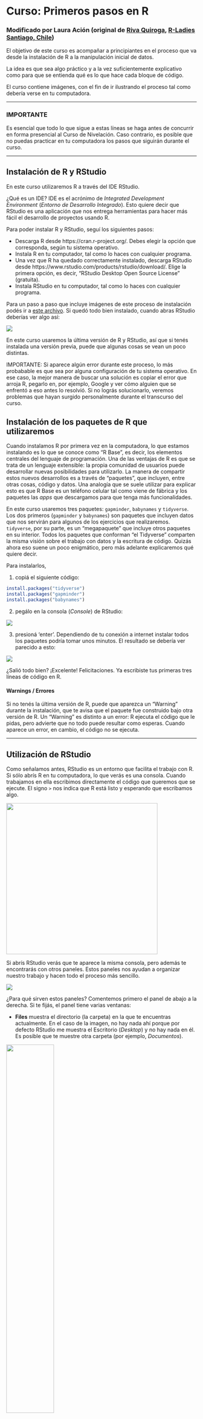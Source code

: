 # Curso: Primeros pasos en R

### Modificado por Laura Ación (original de [Riva Quiroga](https://twitter.com/rivaquiroga), [R-Ladies Santiago, Chile](https://www.meetup.com/rladies-scl/))

El objetivo de este curso es acompañar a principiantes en el proceso que va desde la instalación de R a la manipulación inicial de datos. 

La idea es que sea algo práctico y a la vez suficientemente explicativo como para que se entienda qué es lo que hace cada bloque de código.

El curso contiene imágenes, con el fin de ir ilustrando el proceso tal como debería verse en tu computadora.

_________

### IMPORTANTE
Es esencial que todo lo que sigue a estas líneas se haga antes de concurrir en forma presencial al Curso de Nivelación. Caso contrario, es posible que no puedas practicar en tu computadora los pasos que siguirán durante el curso.

_________

## Instalación de R y RStudio

En este curso utilizaremos R a través del IDE RStudio. 

¿Qué es un IDE? IDE es el acrónimo de *Integrated Development Environment* (*Entorno de Desarrollo Integrado*). Esto quiere decir que RStudio es una aplicación que nos entrega herramientas para hacer más fácil el desarrollo de proyectos usando R.

Para poder instalar R y RStudio, seguí los siguientes pasos:

- Descarga R desde https://cran.r-project.org/. Debes elegir la opción que corresponda, según tu sistema operativo.
- Instala R en tu computador, tal como lo haces con cualquier programa. 
- Una vez que R ha quedado correctamente instalado, descarga RStudio desde https://www.rstudio.com/products/rstudio/download/. Elige la primera opción, es decir, "RStudio Desktop Open Source License" (gratuita). 
- Instala RStudio en tu computador, tal como lo haces con cualquier programa. 

Para un paso a paso que incluye imágenes de este proceso de instalación podés ir a [este archivo](https://github.com/lauracion/R_Curso_de_Nivelacion/blob/master/Instalacion_R_RStudio.pdf). 
Si quedó todo bien instalado, cuando abras RStudio deberías ver algo así:

![](https://github.com/lauracion/R_Curso_de_Nivelacion/blob/master/images/rstudio.png)

En este curso usaremos la última versión de R y RStudio, así que si tenés instalada una versión previa, puede que algunas cosas se vean un poco distintas.

IMPORTANTE: Si aparece algún error durante este proceso, lo más probabable es que sea por alguna configuración de tu sistema operativo. En ese caso, la mejor manera de buscar una solución es copiar el error que arroja R, pegarlo en, por ejemplo, Google y ver cómo alguien que se enfrentó a eso antes lo resolvió. Si no lográs solucionarlo, veremos problemas que hayan surgido personalmente durante el transcurso del curso.

## Instalación de los paquetes de R que utilizaremos

Cuando instalamos R por primera vez en la computadora, lo que estamos instalando es lo que se conoce como "R Base", es decir, los elementos centrales del lenguaje de programación. Una de las ventajas de R es que se trata de un lenguaje extensible: la propia comunidad de usuarios puede desarrollar nuevas posibilidades para utilizarlo. La manera de compartir estos nuevos desarrollos es a través de "paquetes", que incluyen, entre otras cosas, código y datos. Una analogía que se suele utilizar para explicar esto es que R Base es un teléfono celular tal como viene de fábrica y los paquetes las _apps_ que descargamos para que tenga más funcionalidades. 

En este curso usaremos tres paquetes: `gapminder`, `babynames` y `tidyverse`. Los dos primeros (`gapminder` y `babynames`) son paquetes que incluyen datos que nos servirán para algunos de los ejercicios que realizaremos. `tidyverse`, por su parte, es un "megapaquete" que incluye otros paquetes en su interior. Todos los paquetes que conforman "el Tidyverse" comparten la misma visión sobre el trabajo con datos y la escritura de código. Quizás ahora eso suene un poco enigmático, pero más adelante explicaremos qué quiere decir. 

Para instalarlos, 

1. copiá el siguiente código:

```r
install.packages("tidyverse")
install.packages("gapminder")
install.packages("babynames")
```

2. pegálo en la consola (_Console_) de RStudio:

![](https://github.com/lauracion/R_Curso_de_Nivelacion/blob/master/images/install.packages.png)

3. presioná 'enter'. 
Dependiendo de tu conexión a internet instalar todos los paquetes podría tomar unos minutos. El resultado se debería ver parecido a esto:

![](https://github.com/lauracion/R_Curso_de_Nivelacion/blob/master/images/paquetes_instalados.png)

¿Salió todo bien? ¡Excelente! Felicitaciones. Ya escribiste tus primeras tres líneas de código en R.

#### Warnings / Errores
Si no tenés la última versión de R, puede que aparezca un "Warning" durante la instalación, que te avisa que el paquete fue construido bajo otra versión de R. Un "Warning" es distinto a un error: R ejecuta el código que le pidas, pero advierte que no todo puede resultar como esperas. Cuando aparece un error, en cambio, el código no se ejecuta. 

_________


## Utilización de RStudio

Como señalamos antes, RStudio es un entorno que facilita el trabajo con R. Si sólo abrís R en tu computadora, lo que verás es una consola. Cuando trabajamos en ella escribimos directamente el código que queremos que se ejecute. El signo `>` nos indica que R está listo y esperando que escribamos algo.

<a href="url"><img src="https://github.com/lauracion/R_Curso_de_Nivelacion/blob/master/images/r_consola.png" align="center" height="400"></a>

Si abrís RStudio verás que te aparece la misma consola, pero además te encontrarás con otros paneles. Estos paneles nos ayudan a organizar nuestro trabajo y hacen todo el proceso más sencillo. 

![](https://github.com/lauracion/R_Curso_de_Nivelacion/blob/master/images/rstudio.png)

¿Para qué sirven estos paneles? Comentemos primero el panel de abajo a la derecha. Si te fijás, el panel tiene varias ventanas: 

* __Files__ muestra el directorio (la carpeta) en la que te encuentras actualmente. En el caso de la imagen, no hay nada ahí porque por defecto RStudio me muestra el Escritorio (_Desktop_) y no hay nada en él. Es posible que te muestre otra carpeta (por ejemplo, _Documentos_). 

<a href="url"><img src="https://github.com/lauracion/R_Curso_de_Nivelacion/blob/master/images/rstudio_files.png" align="center" width="50%"></a>

* __Plots__ es el lugar donde aparecerán los gráficos que crees. No hicimos ninguno por ahora, así que este panel también está vacío. 

<a href="url"><img src="https://github.com/lauracion/R_Curso_de_Nivelacion/blob/master/images/rstudio_plots.png" align="center" width="50%"></a>

* __Packages__ muestra la lista de paquetes que tenés instalados en tu computadora. Si recorrés el panel verás que algunos tienen una marca a la izquierda. Eso quiere decir que el paquete está activo en ese momento (ya veremos cómo activar los paquetes que usaremos). Sólo los paquetes vinculados a R base se activan al abrir RStudio. 

<a href="url"><img src="https://github.com/lauracion/R_Curso_de_Nivelacion/blob/master/images/rstudio_packages.png" align="center" width="50%"></a>

* __Help__, como su nombre lo indica, es la pestaña en la que podemos encontrar ayuda. Si buscamos el nombre de un paquete o de una función, RStudio nos remitirá a la documentación asociada. 

<a href="url"><img src="https://github.com/lauracion/R_Curso_de_Nivelacion/blob/master/images/rstudio_help.png" align="center" width="50%"></a>

* __Viewer__ es el panel para ver contenido web generado por algún paquete de R (gráficos para la web o aplicaciones interactivas - sí, leiste bien, con RStudio se pueden hacer aplicaciones interactivas). Por el momento no lo utilizaremos. 

El panel de arriba a la derecha, por su parte, contiene el historial de funciones que ejecutamos (_History_). ¿Qué dice tu _History_? 

La opción para generar conexiones a bases de datos externas (_Connections_) y el _Environment_. Este último panel es muy importante y entender lo que nos muestra es fundamental para comprender cómo funciona R. 

<a href="url"><img src="https://github.com/lauracion/R_Curso_de_Nivelacion/blob/master/images/rstudio_globalenvironment.png" align="center" width="50%"></a>

Por ahora está vacío porque no hemos creado ninguna variable ni ningún otro objeto, pero cuando creemos alguno es aquí donde aparecerá. Volveremos a hablar sobre este panel cuando comenzemos a trabajar con datos. 

Hay un cuarto panel (que probablemente todavía no te aparece)  y que es el que utilizamos para escribir el código que queremos que R ejecute, es decir, el panel para nuestro _script_ (o secuencia de comandos). Para crear un nuevo script podemos:
* ir a File > New File > R Script
* ocupar el atajo de teclado `comando` + `shift` + `n` (Mac) o `control` + `shift` + `n` (Linux / Windows)
* o seleccionar la opción desde la barra superior de la ventana:

<a href="url"><img src="https://github.com/lauracion/R_Curso_de_Nivelacion/blob/master/images/nuevo_script.png" align="center" width="60%"></a>

¡Ahora ya están los cuatro paneles!

### Creación de un proyecto 

Una de las ventajas de RStudio es que permite crear "proyectos". Un proyecto es un espacio o contexto de trabajo asociado a una carpeta en particular, en la que se guardan nuestro(s) script(s), archivos de datos, etc. Cuando creamos un proyecto en RStudio, se crea un tipo especial de archivo que termina en .Rproj. Este archivo vincula todo lo que se encuentra dentro de esa carpeta. 

¿Por qué esto es útil? Si parte de nuestro script, por ejemplo, implica abrir un archivo que está en la carpeta de nuestro proyecto, no necesito indicar en mi código dónde se encuentra ese archivo en mi computadora. Lo que hará RStudio será buscarlo en el entorno/carpeta del proyecto. Si movemos la carpeta a otro lugar de nuestra computadora o la compartimos con otra persona, nuestro código seguirá funcionando, ya que el archivo .Rproj mantendrá todo unido. 

Si no creara un proyecto, tendría que indicar al inicio de mi script cuál es la ruta de la carpeta que ocuparé como espacio de trabajo. El problema de esa opción es que si muevo la carpeta o le cambio el nombre, tendría que volver a escribir la ruta para que todo funcione. Al crear un proyecto eso deja de ser una preocupación. 

Cuando uno no usa proyectos, es común ver que los scripts comienzan con la función `setwd("[ruta al directorio donde se encuentra el script]")`. Por ejemplo `setwd("C:\Laura\Stats")`.  Esta es una costumbre arraigada entre muchos expertos de R que usan R desde antes que existiera la posibilidad de usar poryectos dentro de RStudio (e incluso desde antes de que existiera RStudio). La práctica actual recomendada es trabajar usando proyectos.

¿Cómo crear un proyecto? Podés hacerlo desde el menú File > New Proyect. 

<a href="url"><img src="https://github.com/lauracion/R_Curso_de_Nivelacion/blob/master/images/rstudio_newproject1.png" align="center" width="50%"></a>

Lo primero que nos pregunta es si queremos crearlo en una carpeta nueva o en una ya existente. Elegiremos esta vez una carpeta nueva, así que seleccionaremos _New Directory_. 

<a href="url"><img src="https://github.com/lauracion/R_Curso_de_Nivelacion/blob/master/images/rstudio_newproject2.png" align="center" width="50%"></a>

La siguiente pregunta es qué tipo de proyecto queremos crear. En esta ocasión, elegiremos la primera: _New Project_.

<a href="url"><img src="https://github.com/lauracion/R_Curso_de_Nivelacion/blob/master/images/rstudio_newproject3.png" align="center" width="50%"></a>

Finalmente, le damos un nombre al proyecto y decidimos en qué parte de nuestra computadora queremos que viva la carpeta que lo contiene. 

<a href="url"><img src="https://github.com/lauracion/R_Curso_de_Nivelacion/blob/master/images/rstudio_newproject4.png" align="center" width="50%"></a>

Luego de apretar _Create Project_, RStudio se reinicia y se producen algunos cambios. El panel _Files_ (abajo a la derecha) ahora nos muestra la carpeta de nuestro proyecto y el único archivo que hay en ella por ahora. Ese es el archivo "mágico" que mantiene unido todo lo que hay dentro de la carpeta. Cuando queramos volver a trabajar en nuestro proyecto, sólo tenemos que abrir ese archivo. 

<a href="url"><img src="https://github.com/lauracion/R_Curso_de_Nivelacion/blob/master/images/rstudio_rproj.png" align="center" width="50%"></a>

Otro cambio que ocurre es que en la barra superior aparece ahora la ruta de la carpeta de nuestro proyecto. 

<a href="url"><img src="https://github.com/lauracion/R_Curso_de_Nivelacion/blob/master/images/rstudio_barraproyecto.png" align="center" width="100%"></a>

Cuando cerremos RStudio y queramos volver a trabajar en este proyecto, bastará con ir al directorio que creamos para el proyecto y abrir el archivo .Rproj. 

Esto último es _enormemente_ útil. RStudio ejecuta sesiones independientes de R para cada proyecto. Es decir, si tuvieras otro proyecto abierto te aparecería otro ícono, con su respectivo nombre. Esto nos permite trabajar en dos proyectos en paralelo sin que se nos mezclen los objetos y variables del entorno, el código, los archivos, etc. Cada cosa en su lugar facilita que cometamos muchos menos errores.

Ya tenemos todo listo para empezar a trabajar con datos.

## Cargar los paquetes necesarios

Si completaste los pasos de preparación que se habían recomendado antes de venir hoy, ya tenés instalados los paquetes que usarás en el curso. Cada vez que instalamos un paquete queda en nuestra computadora. Podemos chequear eso revisando el panel "Packages" abajo a la derecha. Sin embargo, que los hayamos instalado no quiere decir que estén listos para ser usados. Tenemos que decirle explícitamente a R qué paquetes queremos usar en cada sesión (no tiene sentido tener activos paquetes que no estamos utilizando).

La función para llamar o activar un paquete es `library(nombre_del_paquete)`, así que escribiremos eso al inicio de nuestro script. Si no tenés un script abierto, simplemente seguí los pasos comentados más arriba (File > New File > R Script).

RStudio trata de hacernos la vida más simple, así que cuando empezamos a escribir se despliega un menú con posibles opciones que indican el nombre de la función y el paquete al que está asociada (en este caso, es una función de R `{base}`). Lo que aparece en amarillo es la estructura de la función, algo sobre lo que hablaremos más adelante.

<a href="url"><img src="https://github.com/lauracion/R_Curso_de_Nivelacion/blob/master/images/sugerencia_funcion.png" align="center" width="50%"></a>

Lo mismo ocurre cuando empezamos a escribir el nombre del paquete. RStudio nos va ofreciendo sugerencias a partir de los paquetes que tenemos instalados: 

<a href="url"><img src="https://github.com/lauracion/R_Curso_de_Nivelacion/blob/master/images/sugerencia_argumento.png" align="center" width="50%"></a>


Todavía no hemos "ejecutado" el código, así que no pasó nada. Como todo en R, hay varias opciones para hacer esto. Si hacemos clic en el botón _Run_ que está en la barra del script, se ejecutará la línea de código en la que está actualmente el cursor y éste se moverá automáticamente a la siguiente línea. Es decir, si ponemos el cursor en la línea en la que llamamos por primera vez la función `library` y hacemos clic tres veces, se ejecutarán las tres líneas. 

<a href="url"><img src="https://github.com/lauracion/R_Curso_de_Nivelacion/blob/master/images/ejecutar_codigo.png" align="center" width="50%"></a>

Eso mismo podemos hacerlo usando el atajo de teclado `ctrl` + `enter` (si estás en Linux o Windows) o `comando` + `enter` si estás en Mac. 

Cuando queremos ejecutar más de una línea de código, lo que podemos hacer es seleccionar todo el fragmento y hacer clic sobre Run o usar el atajo del teclado. 

<a href="url"><img src="https://github.com/lauracion/R_Curso_de_Nivelacion/blob/master/images/seleccion_para_ejecutar_png.png" align="center" width="50%"></a>


¡Ejecutemos el código y veamos qué pasa!


<a href="url"><img src="https://github.com/lauracion/R_Curso_de_Nivelacion/blob/master/images/codigo_ejecutado.png" align="center" width="50%"></a>

Cuando ejecutamos el código de nuestro script, éste pasa a la consola. En el caso del primer paquete (`tidyverse`), la consola nos da dos avisos. El primero, cuáles son todos los paquetes que estamos cargando al cargar el `tidyverse`. Como comentamos antes, este es un megapaquete que incluye otros paquetes en su interior. Al llamarlos a través de `library(tidyverse)` se activan 8 paquetes (pese a que el Tidyverse incluye más). Eso es lo que nos está avisando R en la consola. El otro aviso es de un "Conflicto". Nos dice que las funciones `filter()`y `lag()` del paquete `dplyr` tienen el mismo nombre que funciones del paquete `stats` (que es parte de R base). Como cargamos `dplyr`después (al instalar `tidyverse`), lo que R nos avisa es que son las funciones de este último paquete las que van a prevalecer por sobre las del paquete `stats`.

__IMPORTANTE__: Lo que hicimos recién fue cargar los paquetes __para esta sesión__ de R que estamos ejecutando actualmente. Si en algún momento cerraras el programa y retomaras este tutorial en otro momento, tendrías que volver a ejecutar estas líneas. 

### Buenas prácticas

En este punto es importante sugerir dos buenas prácticas. 

La primera, es hacer lo que ya hicimos: llamar todos los paquetes que usaremos al inicio de nuestro script. De este modo, cuando volvemos a trabajar con él más adelante (u otra persona quiera ejecutarlo) queda claro desde el principio qué paquetes se utilizan (y sería necesario descargar usando `install.packages`, en caso de no tenerlos). 

Obviamente, cuando comenzamos a escribir un script no siempre sabemos cuáles son todos los paquetes que necesitaremos. Por eso, si en la mitad del proceso decido usar un nuevo paquete, la buena práctica sería volver a las primeras líneas del script y agregarlo. 

La segunda buena práctica es comentar nuestro script. En R podemos agregar comentarios anteponiendo un `#` a la línea que contenga un comentario. En una línea de nuestro script, todo lo que está después de un `#` no se ejecuta como código a apretar el botón _Run_. 

¿Por qué es importante comentar nuestro script? Porque así podemos recordar qué es lo que un determinado fragmento de código hace, o podemos dejar registro de por qué realizamos algo de una determinada manera. Esto es muy útil para que nuestro futuro yo (o las personas con las que compartiremos nuestro script) entiendan lo que hicimos. 

<a href="url"><img src="https://github.com/lauracion/R_Curso_de_Nivelacion/blob/master/images/comentarios.png" align="center" width="35%"></a>

¡Los comentarios también son muy útiles cuando estamos aprendiendo! Probablemente en el futuro ya no necesites indicar que `library()` sirve para cargar paquetes, pero por ahora es una buena manera de ir registrando qué es lo que hace cada función.

También es útil agregar al inicio de nuestro script una descripción de su objetivo o del contexto en que lo escribimos: 

<a href="url"><img src="https://github.com/lauracion/R_Curso_de_Nivelacion/blob/master/images/comentario_inicio_script.png" align="center" width="60%"></a>

Si te fijás, nuestro script aún dice Untitled1. Antes de seguir, es importante que lo guardemos. Y lo podés hacer como en cualquier otro programa: con `Control/Comando` + `S`. RStudio te ofrecerá por defecto guardarlo en la carpeta de tu proyecto. Cuando ya esté guardado, te aparecerá en la pestaña _Files_.  

<a href="url"><img src="https://github.com/lauracion/R_Curso_de_Nivelacion/blob/master/images/guardar_script.png" align="center" width="75%"></a>

Es recomendable aprender a usar atajos del teclado como `Control + S` porque son más rápidos que usar el mouse y apretar botones y ahorran mucho tiempo en el largo plazo.


## Una mirada inicial a los datos

`babynames` es un paquete que contiene datos sobre nombres registrados en Estados Unidos entre los años 1880 y 2015. El "objeto" que contiene los datos dentro del paquete se llama también `babynames`. En R, podemos ver un objeto simplemente ejecutándolo. Es decir, escribimos el nombre del objeto y ejecutamos el código. 

<a href="url"><img src="https://github.com/lauracion/R_Curso_de_Nivelacion/blob/master/images/ejecutar_babynames.png" width="60%"></a>

De ahora en adelante, en vez de mostrarte un pantallazo del script, el código que haya que ejecutar aparecerá en un recuadro, así:

```r
babynames
```
En la consola, veremos sus primeras líneas:

<a href="url"><img src="https://github.com/lauracion/R_Curso_de_Nivelacion/blob/master/images/objeto_babynames.png" width="70%"></a>

¿Dónde está este objeto? No lo vemos en nuestro Global Environment porque no lo hemos creado nosotras. Sin embargo, a través de ese panel podemos acceder al "environment" de todos los paquetes activos. En el de `babynames` lo encontraremos: 

<a href="url"><img src="https://github.com/lauracion/R_Curso_de_Nivelacion/blob/master/images/entorno_babynames.png" width="40%"></a>

En este caso, el objeto `babynames` es una `tibble`, que es un tipo particular de conjunto de datos. No nos detendremos aún en los tipos de objetos que existen en R; lo importante por ahora es saber que R nos muestra en la consola las primeras diez filas de una "tibble" para que nos hagamos una idea de lo que contiene (y no las casi dos millones de filas que tiene este objeto en particular). 

Si quisiéramos tener una visión general de los datos, hay una función que resulta muy útil para esto, ya que nos los muestra en una pestaña distinta: `View()`. 

``` r
View(babynames)
```
Si ejecutas ese código, una nueva pestaña se abrirá y te mostrará todos los datos en un formato tipo planilla, que puedes recorrer.

<a href="url"><img src="https://github.com/lauracion/R_Curso_de_Nivelacion/blob/master/images/babynames.png" width="100%"></a>


Existen otras funciones útiles para darle una primera mirada a nuestros datos: `head()` y `tail()`. Como su nombre lo indica, lo que hacen es mostrarnos las primeras y las últimas líneas de nuestros datos, respectivamente. 

``` r
head(babynames)
```
<a href="url"><img src="https://github.com/lauracion/R_Curso_de_Nivelacion/blob/master/images/head_babynames.png" width="75%"></a>

``` r
tail(babynames)
```

<a href="url"><img src="https://github.com/lauracion/R_Curso_de_Nivelacion/blob/master/images/tail_babynames.png" width="75%"></a>


Las funciones `tail` y `head` resultan muy útiles para chequear si nuestros datos están completos, ya que nos permiten mirar sus extremos.

Si queremos conocer la estructura de nuestro conjunto de datos, es decir, conocer la cantidad de observaciones, de variables y de qué tipo son, podemos utilizar  `str()`.

```r
str(babynames)
```

<a href="url"><img src="https://github.com/lauracion/R_Curso_de_Nivelacion/blob/master/images/str_babynames.png" width="75%"></a>


### Algo más sobre las funciones

Hasta el momento hemos utilizado funciones en las que hemos indicado un solo "argumento" dentro del paréntesis: el nombre del objeto que queremos ver. Sin embargo, todas estas funciones tienen más argumentos. Lo que ocurre es que hemos utilizado los valores que vienen por defecto (por ejemplo, salvo que indiquemos algo distinto, `head()` y `tail()` solo nos mostrarán 6 filas). Si queremos conocer cuáles son los otros argumentos que acepta una determinada función, podemos buscarla en el panel _Help_ o directamente tecleando en la consola: `?función`, por ejemplo:
```r
?tail
```
Si revisamos la ayuda podemos enterarnos que `tail` permite definir la cantidad de filas se muestran como segundo argumento de la función. Si en vez de las 6 líneas por defecto quiero que me aparezcan 10, tendría que indicarlo así:

```r
tail(babynames, n = 10)
```

<a href="url"><img src="https://github.com/lauracion/R_Curso_de_Nivelacion/blob/master/images/tail_babynames_n10.png" align="center" width="75%"></a>


Es importante tener en cuenta que las funciones leen sus argumentos en orden, por lo que si en la ayuda vemos que el segundo argumento de `tail` es `n =`, podríamos solo escribir el número de líneas que queremos, es decir, así:

```r
tail(babynames, 10)
```
<a href="url"><img src="https://github.com/lauracion/R_Curso_de_Nivelacion/blob/master/images/tail_babynames_10.png" align="center" width="75%"></a>


¡El resultado es el mismo! 
Puedo poner los argumentos en otro orden solo si indico explícitamente a qué argumento corresponde cada uno. Es decir, esto funciona:

```r
tail(n = 10, x = babynames)
```

¿Y esto? ¿Funcionaría? Prueba ejecutando el código para que veas lo que ocurre:
```r
tail(10, babynames)
```

### Intepretar errores

Un error que es muy habitual cometer en R es escribir mal el nombre de un objeto o de una función. Como R distingue entre mayúsculas y minúsculas, `babynames` no es lo mismo que `Babynames`. De hecho, si tratamos de utilizar este último nombre R nos arrojará un error: `Error: object 'Babynames' not found`. Cuando te aparezca este tipo de error, revisa si el nombre del objeto o de la función que quieres aplicar está bien escrito. Este error también aparece cuando no hemos cargado el paquete en que se encuentra un determinado objeto o función. 

Como uno nunca es la primera persona que enfrentó un error, la manera más rápida de buscar ayuda es copiar el error, pegarlo en tu motor de búsqueda favorito y ver cómo alguien ya lo resolvió. 

## Exploración y manipulación de los datos

Ahora que ya dimos una mirada inicial al conjunto de datos con el que estamos trabajando, podemos empezar a explorarlo y responder preguntas. Por ejemplo, mientras esperamos el estreno de la última temporada de Juego de Tronos, podríamos querer saber a cuántas personas le han puesto el nombre de una de sus protagonistas: "Daenerys" . Para eso podemos utilizar el siguiente código:

```r
babynames %>% 
    filter(name == "Daenerys")
```

¿Qué hace este código? Con él le estamos diciendo a R que :
* tome el objeto `babynames` 
* luego (` %>% `) 
* que filtre (`filter`) los nombres (`name`) que sean iguales `==` a `Daenerys`. 

Por convención, después de ` %>% ` nos saltamos una línea (sin ella el código igual funciona). Se hace así para que sea más fácil de leer (por ahora no se nota mucho la diferencia, porque el bloque de código es pequeño). 

Si lo ejecutamos, podemos ver el siguiente resultado:

<a href="url"><img src="https://github.com/lauracion/R_Curso_de_Nivelacion/blob/master/images/filter_daenerys.png" align="center" width="75%"></a>

¡Las primeras Daenerys aparecen en 2012! 
¿Por qué utilizamos `==` y no `=`? Utilizamos `==` porque lo que le estamos pidiendo a R es que busque los casos en los que el valor de la variable `name` sea igual a "Daenerys". En R (y en otros lenguajes de programación) el signo `=` se utiliza para asignar valores (¡lo haremos más adelante!). 
Una de las ventajas de algunos paquetes de R (como los del Tidyverse) es que tratan de que los mensajes de error sean informativos. Prueba ejecutar el código anterior cometiendo el error de usar `=` en vez de `==`:

```r
babynames %>% 
    filter(name = "Daenerys")
```
¿Qué dice el mensaje de error? 
No solo nos indica cuál es el problema, sino que también nos da una sugerencia para resolverlo :)

Podemos seguir utilizando ese mismo código de filtrado para buscar otros nombres. Solo tenemos que cambiar el valor que queremos que tenga la variable `name`. Busquemos otros personajes de Juego de Tronos:
```r
babynames %>% 
    filter(name == "Sansa")
```
<a href="url"><img src="https://github.com/lauracion/R_Curso_de_Nivelacion/blob/master/images/sansas.png" align="center" width="50%"></a>

Al parecer Sansa no ha sido un nombre tan popular. Al menos no hasta 2015. ¿Y Arya?

```r
babynames %>% 
    filter(name == "Arya")
```
<a href="url"><img src="https://github.com/lauracion/R_Curso_de_Nivelacion/blob/master/images/filter_arya.png" align="center" width="60%"></a>

¡Hay muchas más Aryas! Y aparecen antes (o sea, por influencia del libro y no de la serie, como en los otros dos casos). Hay tantas Aryas que no alcanzan a imprimirse en la consola. ¿Cómo podríamos saber cuántas hay en total? En la siguiente sección lo veremos.

### Cómo resumir datos y un poco más acerca del operador ` %>% `

Antes de responder la pregunta que planteamos en la sección anterior, hablemos un poco del símbolo ` %>% `. ¿Qué es ` %>% `? Este símbolo se llama _pipe_ (_tubo_ en inglés) y en el código lo podemos leer como "luego" o "a continuación". El atajo del teclado para realizarlo es `control` + `shift` + `m` (Linux / Windows) o `comando` + `shift` + `m` (Mac.)

`%>%`es un operador que nos permite encadenar las acciones que queremos aplicar en un objeto (en este caso, `babynames`). Por ejemplo, si quisiéramos saber a cuántas personas se llaman Arya, podríamos agregar otra función al código que estábamos usando que sume todos los valores de la columna `n` (la que tiene la cantidad de nombres por año). La función que nos sirve para eso es `summarize` (o `summarise`; R acepta inglés norteamericano o británico). Como su nombre lo indica, lo que hace `summarize`es resumir información, según el criterio que le entreguemos. Veamos cómo funciona:

```r
babynames %>% 
    filter(name == "Arya") %>% 
    summarize(sum(n))
```
Con este código le estamos diciendo a R que :

* tome el objeto `babynames` 
* luego (` %>% `) 
* que filtre los nombres que sean iguales a Arya (`filter == "Arya"`)
* luego (` %>% `)
* que resuma (`summarize`) la siguiente información:
* la suma (`sum`) de los valores de la columna `n`. 

¿Qué pasa si ejecutamos este código? ¡8866 Aryas!

Para que quede más claro por qué decimos que `summarize` resume, agreguemos otros criterios: que nos dé el promedio de Aryas por año (`mean`) y cuándo se utilizó por primera vez primera vez (`first`).

```r
babynames %>% 
    filter(name == "Arya") %>% 
    summarize(sum(n), mean(n), first(year))
```
<a href="url"><img src="https://github.com/lauracion/R_Curso_de_Nivelaciono/blob/master/images/summarize_arya.png" align="center" width="75%"></a>

Lo que hizo `summarize` fue resumir toda la información que le pedimos en una tabla. 

[Es probable que la cantidad de decimales que te aparecen a ti sea distinta. Depende de la configuración de cada equipo].

### Distintos tipos de sintaxis

Más arriba comentamos que el Tidyverse era un conjunto de paquetes que compartía un mismo enfoque de trabajo con los datos. Una de las características de este enfoque se relaciona con la forma de escribir el código, es decir, con su _sintaxis_. La sintaxis de los paquetes del Tidiverse utilizan el operador ` %>% ` que vimos más arriba, que permite organizar el código de modo que lo leamos de arriba hacia abajo y de izquierda a derecha (la orientación que suele tener nuestra lectura). 

Hagamos una comparación. Si quisiéramos contar la cantidad de Aryas usando la sintaxis propia del Tidyverse, lo haríamos así:
```r
babynames %>% 
    filter(name == "Arya") %>% 
    summarize(sum(n))
```

Si hiciéramos lo mismo utilizando la sintaxis "tradicional" (la de R base) nuestro código se vería así:

```r
sum(babynames$n[babynames$name == "Arya"])
```
Ambos códigos hacen exactamente lo mismo y llegan al mismo resultado: 8866 (puedes probar ejecutándolo). La diferencia es que el primero que escribimos (usando ` %>% `) "desempaqueta" las acciones, lo que lo hace más intuitivo de leer. En el caso del segundo, tenemos que leer de adentro hacia afuera para comprender la secuencia de acciones realizadas sobre los datos. Además, para facilitar la comprensión, los paquetes del Tidyverse suelen tener nombres de funciones que resultan transparentes (aunque están en inglés, claro). 

Existen algunos tipos de análisis estadísticos para los que no es posible aplicar la sintaxis del Tidyverse, tipos de datos con los que no es compatible o situaciones en las que, por un tema de procesamiento (muchos datos), resulta mejor usar la sintaxis de R base. La buena noticia es que con el tiempo y uso, uno se va acostumbrando a esa manera de escribir el código. 

De todos modos, para la mayoría de las operaciones de importación, limpieza, exploración y manipulación de datos rectangulares podemos utilizar la sintaxis del Tidyverse sin problema. 

### Creación de objetos

Hasta el momento hemos realizado una serie de acciones sobre el objeto `babynames`: hemos filtrado información y hemos hecho cálculos en una variable. Sin embargo, el objeto no ha sido alterado. Si vuelves imprimir en la consola el contenido de ese objeto, tendrás los mismos resultados que al principio.

```r
babynames
```
<a href="url"><img src="https://github.com/lauracion/R_Curso_de_Nivelacion/blob/master/images/objeto_babynames.png" width="70%"></a>

Imagina que nos interesa guardar los datos sobre la cantidad de Aryas porque seguiremos trabajando solo con ellos y el resto no nos interesa. Para no tener que filtrar cada vez que los queramos ocupar, nos conviene crear un nuevo objeto. En R eso lo hacemos con el símbolo de asignación: `<-`. ¿Cómo funciona? Lo que está a la izquierda del símbolo de asignación es el objeto que queremos crear y lo que está a su derecha es el valor que queremos asignarle. Así:

```r
aryas <- babynames %>% 
    filter(name == "Arya")
```
Este código crea un nuevo objeto llamado `aryas`, cuyo valor contiene lo que resulta de aplicar un filtro a `babynames`. Si ejecutas ese código, no aparecerá nada nuevo en la consola (solo el código que acabas de ejecutar). Sin embargo, en nuestro _Global Enviroment_ (el panel de arriba a la derecha) aparecerá el objeto que hemos creado:

<a href="url"><img src="https://github.com/lauracion/R_Curso_de_Nivelacion/blob/master/images/aryas.png" align="center" width="40%"></a>

Ahora podemos llamar a ese objeto tal como hicimos con `babynames`. 

```r
aryas
```
<a href="url"><img src="https://github.com/lauracion/R_Curso_de_Nivelacion/blob/master/images/objeto_aryas.png" align="center" width="70%"></a>

Hacer clic sobre cualquier objeto del _Global Environmet_ es equivalente a aplicar la función `View()`. Haz la prueba: si haces clic sobre `aryas`, se abrirá una nueva pestaña en el panel de tu script en el que verás el objeto como una planilla. En la consola, aparecerá automáticamente el código para realizar esa acción `View(aryas)`.

NOTA: el comando abreviado para `<-` es `alt` + `-`.

## Más funciones para explorar y manipular datos

Trabajemos ahora con el paquete `gapminder`. Este paquete contiene una parte de los datos de Gapminder, una base de datos que incluye información mundial sobre población, expectativa de vida, PIB per cápita y otros. Su autor, Hans Rosling, ha hecho varias [charlas TED](https://www.ted.com/playlists/474/the_best_hans_rosling_talks_yo) que vale la pena mirar.


Podemos dar una mirada inicial a los datos usando las funciones que ya revisamos:

```r
str(gapminder)
head(gapminder)
tail(gapminder)
```
Además, puedes buscar ayuda sobre este paquete y así tener más información sobre qué mide cada variable:

```r
?gapminder
```

Las variables que incluye son país (`country`), continente (`continent`), año (`year`), expectativa de vida (`lifeExp`), población (`pop`) e ingreso per cápita en dólares (`gdpPercap`). Una función útil para conocer los nombres de las columnas de un conjunto de datos es a través de la función `names()`. 
```r
names(gapminder)
```
<a href="url"><img src="https://github.com/lauracion/R_Curso_de_Nivelacion/blob/master/images/names_gapminder.png" align="center" width="70%"></a>

### Filtrar casos

Tal como vimos más arriba, la función `filter` nos sirve para seleccionar casos (filas) a partir de un determinado criterio. Al igual como buscamos nombres de personas en `babynames`, acá podemos buscar los datos de algún país: 

```r
gapminder %>% 
    filter(country == "China")
```

<a href="url"><img src="https://github.com/lauracion/R_Curso_de_Nivelacion/blob/master/images/filter_china.png" align="center" width="60%"></a>

¡Es impresionante cómo ha aumentado el PIB y la expectativa de vida en China en el último medio siglo! En una de sus charlas TED, Hans Rosling aborda la relación que aparece entre estas dos variables al visualizar los datos de Gapminder. Es muy recomendable verla. 

La función `filter` admite más de un criterio de filtrado. Por ejemplo, si quisiéramos saber qué países tuvieron un PIB per cápita menor que 1000 dólares durante 2007, podríamos hacerlo así:

```r
gapminder %>% 
    filter(year == 2007, gdpPercap < 1000)
```
Es decir, le estamos pidiendo a R que:

* tome el objeto `gapminder`
* a continuación (` %>% `)
* que filtre las filas que cumplan con dos criterios: año `==` 2007 y PIB `<` que 1000 dólares.

La mayoría de los países que tuvieron un PIB tan bajo ese año se encuentran en África: 

<a href="url"><img src="https://github.com/lauracion/R_Curso_de_Nivelacion/blob/master/images/gapminder_2007_PIB.png" align="center" width="60%"></a>


Existen muchas otras formas de crear criterios de filtrado, que en futuros tutoriales exploraremos. Por ahora, revisaremos un último caso, porque nos servirá para volver a practicar la creacion de objetos. 

En los ejemplos anteriores solo consideramos un valor por variable para filtrar (por ejemplo, que país fuera `==` a China). ¿Cómo podríamos hacer una selección que incluya más países. Imagina que solo nos interesan los datos de Sudamérica. La variable `continent` considera a las tres Américas como una sola zona, así que no podemos seleccionarlas usando ese valor. 

Lo que podríamos hacer es crear un vector con todos los países de América del Sur que están en `gapminder` y decirle a R que ocupe eso como criterio de selección, así:

```r
gapminder %>% 
    filter(country %in% c("Argentina", "Bolivia", "Brazil", "Chile", "Colombia", "Ecuador", "Paraguay", "Peru", "Uruguay", "Venezuela"))
```
__ATENCIÓN:__ dependiendo de el ancho de tu ventana, puede que no se vea completa la segunda línea del código. Si pones el cursor sobre el bloque, podrás moverte horizontalmente. De todos modos, para que quede claro, la segunda línea es:

>`filter(country %in% c("Argentina", "Bolivia", "Brazil", "Chile", "Colombia", "Ecuador", "Paraguay", "Peru", "Uruguay", "Venezuela"))` 
    
Lo que le estamos pidiendo a R es que

* tome el objeto `gapminder`
* luego (` %>% `)
* que filtre las filas en que el valor de la variable `country` se encuentre en (`%in%`) el conjunto de nombres que indicamos a continuación. Esos nombres los agrupamos usando la función `c()` (concatenar).

¡Listo!

<a href="url"><img src="https://github.com/lauracion/R_Curso_de_Nivelacion/blob/master/images/gapminder_latam.png" align="center" width="75%"></a>


Recuerda que también puedes agregar `View()` al final del código para ver tu selección en una ventana distinta. 

```r
gapminder %>% 
    filter(country %in% c("Argentina", "Bolivia", "Brazil", "Chile", "Colombia", "Ecuador", "Paraguay", "Peru", "Uruguay", "Venezuela")) %>% 
    View()
```

Si esta selección de casos nos interesa y tenemos intención de seguir utilizándola, nos conviene guardarla como un nuevo objeto usando el operador `<-`. Esto permite que no tengamos que volver a escribir un criterio de filtrado tan largo cuando queramos volver a trabajar con esos datos.

```r
gapminder_sudamerica <- gapminder %>% 
    filter(country %in% c("Argentina", "Bolivia", "Brazil", "Chile", "Colombia", "Ecuador", "Paraguay", "Peru", "Uruguay", "Venezuela"))
```

Ahora el objeto apareció en nuestro Global Environment. 

<a href="url"><img src="https://github.com/lauracion/R_Curso_de_Nivelacion/blob/master/images/environment_gap_sudamerica.png" align="center" width="50%"></a>


IMPORTANTE: muchas veces agregamos `View()` al final de un bloque de código para ver los datos en una ventana distinta. Es muy importante no incluir esa función cuando creamos un nuevo objeto para que el código haga lo que esperamos. 


#### ¿Y si quisiera guardar esos datos en mi computador? 

El paquete `readr`, que es parte del Tidyverse, tiene funciones muy útiles para importar y exportar archivos. En este caso, utilizaremos `write_csv()` para guardar en nuestro computador los datos de Gapminder para Sudamérica. Tenemos dos opciones.

Si ya creamos el objeto, podemos indicar su nombre como primer argumento dentro de la función. El segundo argumento es el nombre que queremos que tenga el archivo creado.

```r
write_csv(gapminder_sudamerica, "gapminder_sudamerica.csv")
```

Al ejecutar el código, aparecerá en la carpeta de nuestro proyecto el nuevo archivo. 

<a href="url"><img src="https://github.com/lauracion/R_Curso_de_Nivelacion/blob/master/images/objeto_gapminder_sudamerica.png" align="center" width="50%"></a>


Otra opción sería incluir la función `write_csv()` al final de nuestro código, es decir, como una siguiente acción en la cadena de comandos que le dimos a R:

```r
gapminder %>% 
    filter(country %in% c("Argentina", "Bolivia", "Brazil", "Chile", "Colombia", "Ecuador", "Paraguay", "Peru", "Uruguay", "Venezuela")) %>%
    write_csv("gapminder_sudamerica.csv")
```
En este último caso, no indicamos el primer argumento, ya que los datos que se deben considerar para guardar el objeto se generan en los pasos previos del código.

### Ordenar los casos

Imagina que nos interesa conocer la expectativa de vida de América del Norte, Centro y Sur. El último registro que contiene la base es de 2007, así que simplemente podríamos revisar los datos aplicando ese filtro y agregando View al final para mirarlos todos en una nueva pestaña:

```r
gapminder %>% 
    filter(year == 2007, continent == "Americas") %>% 
    View()
```
El problema que tenemos es que los datos aparecen ordenados alfabéticamente, es decir, según la variable `country`. Una manera de resolver esto es indicando explícitamente a partir de qué variable queremos que se ordenen. Para eso, podemos utilizar la función `arrange()`. 

```r
gapminder  %>% 
    filter(year == 2007, continent == "Americas") %>%
    arrange(lifeExp)
```

<a href="url"><img src="https://github.com/lauracion/R_Curso_de_Nivelacion/blob/master/images/arrange_lifeExp.png" align="center" width="80%"></a>


¡Ahora es más fácil mirar los resultados! Podemos ver que en la región, Haití, Bolivia y Trinidad y Tobago son los países con una menor expectativa de vida. 

Por defecto, `arrange()` organiza los datos de menor a mayor. ¿Y si quisiéramos ver el orden inverso?. En ese caso, tendríamos que indicar que el orden que nos interesa es el descendiente: `desc()`. Explicitamos esto dentro de la función `arrange()`:

```r
gapminder %>% 
    filter(year == 2007, continent == "Americas") %>%
    arrange(desc(lifeExp))
````
<a href="url"><img src="https://github.com/lauracion/R_Curso_de_Nivelacion/blob/master/images/desc_lifeExp.png" align="center" width="80%"></a>

Un error habitual (muy habitual) es que se nos olvide algún paréntesis en nuestro código, sobre todo cuando, como en el caso anterior, comenzamos a agregar una función dentro de otra. Al agregar `desc()` podríamos haber olvidado el paréntesis extra que teníamos que agregar al final y hubiese ocurrido esto en la consola:

<a href="url"><img src="https://github.com/lauracion/R_Curso_de_Nivelacion/blob/master/images/R_espera_mas.png" align="center" width="80%"></a>

En vez del signo `>`, que es el que nos indica que R terminó de ejecutar la acción anterior y que está dispuesto a aceptar nuevos comandos, aparece un `+`. Lo que quiere decirnos R con esto es que algo falta en el código que acabamos de ejecutar. 
Uno de los aspectos positivos de RStudio es que para que no nos ocurra esto, tratará de advertirnos sobre este tipo de errores cuando pueda identificarlos. Si hubiéramos olvidado el último paréntesis en nuestro script, RStudio habría hecho esto:

<a href="url"><img src="https://github.com/lauracion/R_Curso_de_Nivelacion/blob/master/images/error_parentesis.png" align="center" width="60%"></a>

Al costado izquierdo de la línea en que identifica el error, habría aparecido una alerta. 

Olvidar un paréntesis o una coma es uno de los errores más habituales, así que es muy muy útil que RStudio nos ayude a indentificar problemas en nuestro script. 

### Agrupar

Más arriba vimos que la función `summarize()` nos permite crear una tabla que resume información de acuerdo a algún criterio. Por ejemplo, si quisiéramos conocer el promedio de la variable expectativa de vida para el año 2007, podríamos utilizar el siguiente código:

```r
gapminder %>% 
    filter(year == 2007) %>% 
    summarize(mean(lifeExp))
```
El resultado es 67 años. Este dato no es muy informativo respecto de las diferencias que podrían existir por continente. ¿Cómo podríamos desagregar esa información? Para estos casos, la función `group_by()` resulta muy útil:
```r
gapminder %>% 
    filter(year == 2007) %>%
    group_by(continent) %>% 
    summarize(mean(lifeExp))
```
Lo que les estamos pidiendo a R es que:
* tome el objeto `gapminder`, luego,
* que filtre los casos del año 2007, luego,
* que agrupe los casos de acuerdo a la variable continente, luego
* que haga un resumen de la información que sale de calcular la media de la variable expectativa de vida. 


<a href="url"><img src="https://github.com/lauracion/R_Curso_de_Nivelacion/blob/master/images/group_by.png" align="center" width="80%"></a>

Esto nos permite tener una mejor idea de las diferencias que existen en la expectativa de vida de las distintas regiones: África está muy por debajo de las otras.
 
### Crear nuevas variables

Muchas veces necesitamos agregar a nuestros datos nuevas variables. La función que nos permite hacer eso es `mutate()`. Veamos un ejemplo. 

La variable gdpPercap mide el ingreso per cápita en dólares. ¿Cómo podríamos agregar una variable a nuestros datos que incluya el valor en otra moneda? Una opción sería multiplicar la variable que ya tenemos por el valor actual de conversión de esa moneda. Para hacer esto, utilizaremos la función `mutate`. Al usarla, indicamoa el nombre que queremos que tenga la nueva variable y qué valor queremos que tenga. Como lo que queremos es asignar un valor, usaremos `=`: `mutate(nombre_nueva_variable = su_valor)`.

El siguiente es un ejemplo local. Filtraremos los datos de Chile, donde el valor de conversión del dólar (para hoy) es de 595 pesos. 

```r
gapminder %>% 
    filter(country == "Chile") %>% 
    mutate(PIB_pesos = gdpPercap * 595)
```
Lo que le estamos pidiendo a R es que 

* tome el objeto gapminder, luego,
* que filtre los casos correspondientes a Chile, luego, 
* que cree una variable llamada `PIB_pesos`, cuyo valor sea el de la variable `gdpPercap` multiplicado por 595 (el valor de hoy del dólar).

Con la operación que acabamos de hacer solo creamos momentáneamente la variable para la sección de datos que filtramos. Para poder guardarla de manera definitiva tendríamos que crear un nuevo objeto que la incluya. Lo llamaremos `gapminder_CL`.

```r
gapminder_CL <- gapminder %>% 
    filter(country == "Chile") %>% 
    mutate(PIB_pesos = gdpPercap * 595)
```

### Cambiar el nombre de una variable

Más arriba creamos un nuevo objeto filtrando los casos sudamericanos. Si sigues en la misma sesión, el objeto `gapminder_sudamerica` debería estar aún en tu Global Environment. Si no, puedes volver a ejecutar el código con que lo creamos o, si guardaste el archivo csv, puedes cargarlo usando la función inversa a `write_csv()`: `read_csv()`.

```r
gapminder_sudamerica <- read_csv("gapminder_sudamerica.csv")
```
Lo que le estamos pidiendo a R con esta función es que 

* al objeto llamado `gapminder_sudamerica`
* le asigne como valor (`<-`)
* los datos incluidos en el csv `gapminder_sudamerica.csv`

(NOTA: Si ejecutas este código y ya tienes un objeto llamada `gapminder_sudamerica` en tu Global Environmet, lo que hará R será sobreescribirlo).


Esa es la forma de importar datos en R: le pedimos que lea un archivo y asigne los datos que ahí encuentre a un objeto en nuestro entorno de trabajo. Lo más importante a tener en cuenta es que al importar esos datos __el archivo original no se modifica__. Es decir, todas las acciones que realicemos en R solo afectarán al objeto que creamos en nuestra sesión, no al archivo .csv que está en tu computador. La única forma de alterarlo sería que sobreescribiésemos el archivo con `write_csv()`. 

Que R no altere el archivo original no solo es bueno porque evita que por error arruinemos nuestros datos, sino también porque hace más transparente y reproducible nuestro trabajo: cualquier persona con el archivo original y nuestro script puede reconstruir el análisis que hicimos. 

Si ya tienes el objeto `gapminder_sudamerica` en tu Global Environment, podemos seguir. 

En estos datos todos los nombres de las variables se encuentran en inglés. Podemos chequear eso CON una función que vimos más arriba: `names()`:

```r
names(gapminder_sudamerica)
```
<a href="url"><img src="https://github.com/lauracion/R_Curso_de_Nivelacion/blob/master/images/names_gapminder_sudamerica.png" align="center" width="85%"></a>

Para cambiar los nombres de las variables podemos utilizar la función `rename()` (_renombrar_). Para cada variable a la que queremos cambiar el nombre, lo que hacemos es indicar el nombre nuevo y luego el valor que tendrá, así: `nombre_nuevo = nombre_actual`. Si quisiéramos cambiar de forma permanente los nombres de todas las variables, tendríamos que sobreescribir el objeto y aplicar esta función:

```r
gapminder_sudamerica <- gapminder_sudamerica %>% 
    rename(pais = country, continente = continent, anio = year, expec_vida = lifeExp, poblacion = pop, PIB_percap = gdpPercap)
```
¡Listo! Ahora los nombres de las variables están traducidos. Para chequearlo, luego de ejecutar el código anterior puedes volver a aplicar la función `names()` o puedes revisar los datos con alguna de las funciones que vimos antes, como `View()`, `str()` o `head()`.

### Seleccionar variables

Andes de volver a guardar nuestro objeto como csv, haremos un último cambio. Nuestros datos solo incluyen los datos de Sudamérica, por lo que la variable `continent` es poco informativa. Reescribiremos el objeto sin incluirla. Necesitamos, entonces, una función que nos permita seleccionar columnas. Como en el Tidyverse todo trata de ser transparente, la función se llama `select()` (_seleccionar_). Cuando usamos esa función, lo que indicamos en su interior es el nombre de las columnas que queremos seleccionar. Veamos un ejemplo. Agregaremos `View()` al final del bloque de código para ver el resultado:

```r
gapminder_sudamerica %>% 
    select(pais, anio, expec_vida, poblacion, PIB_percap) %>% 
    View()
```
Perfecto. Lo que hicimos en este caso fue indicar el nombre de las columnas que queremos mantener. 
Pero más que mantener columnas, lo que queríamos hacer era deshacernos de `continente` y eso podemos hacerlo de una manera mucho más rápida: diciéndole a R qué es lo que no queremos conservar. Así:

```r
gapminder_sudamerica %>% 
    select(-continente) %>% 
    View()
```
¡El resultado es el mismo! Al anteponer un `-` al nombre de la columna, le decimos a R que queremos conservar todas excepto esa. Es muy práctico si nuestra base tiene muchas variables y solo queremos eliminar unas pocas.

Guardemos ahora nuestro objeto:

```r
gapminder_sudamerica %>% 
    select(-continente) %>% 
    write_csv("gapminder_sudamerica.csv")
```

Si no quieres que sobreescriba el que ya tenías (con los nombres de las variables en inglés) ponle otro nombre al archivo.

## Eso es todo por ahora

¡Hay mucho más que aprender! Por ejemplo, a modo de curiosidad, agrego que este texto se ha generado desde RStudio.

¿Por dónde seguir?

* Si sabés inglés, la sugerencia es trabajar con el libro de Garrett Grolemund y Hadley Wickham [R for Data Science](https://R4DS.had.nz.co). Con ese libro se puede profundizar en lo cubierto en este tutorial, pero sobre todo apropiarse de un proceso de trabajo con datos con un enfoque moderno y en constante actualización.

* RStudio tiene resúmenes muy útiles llamados cheatsheets que se pueden encontrar [aquí](https://www.rstudio.com/resources/cheatsheets/). Algunos de ellos cuentan con traducciones al españols (`Ctrl + F` y `Spanish`).

* Un tutorial sobre aspectos básicos de R usando mayormente la gramática clásica de R base puede encontrarse en este tutorial elaborado para un curso de [Fundación Sadosky](http://www.fundacionsadosky.org.ar/mailings/pcd/intro.html). También están disponibles las clases [1](http://www.fundacionsadosky.org.ar/pcd-salud/introduccion_R.pdf), [2](http://www.fundacionsadosky.org.ar/pcd-salud/analisis_exploratorio.html) y [3](http://www.fundacionsadosky.org.ar/pcd-salud/dataviz.pdf) del curso "Análisis de Datos en Salud" organizado por Fundación Sadosky en 2016.

* R es un lenguaje de programación de código abierto con una comunidad muy activa que constantemente aporta materiales nuevos. Varios usuarios hispanohablantes han empezado a generar una [lista de recursos en español](https://github.com/rladies/recursos_en_espanol) que poco a poco va creciendo. 
